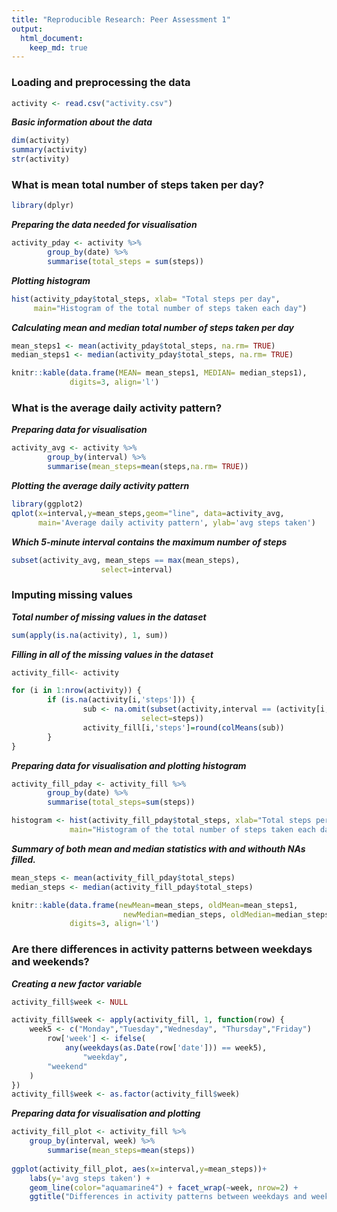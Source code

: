 ```yaml
---
title: "Reproducible Research: Peer Assessment 1"
output: 
  html_document:
    keep_md: true
---  
```


### Loading and preprocessing the data

```r
activity <- read.csv("activity.csv")
```
***Basic information about the data***
```r
dim(activity)
summary(activity)
str(activity)
```

### What is mean total number of steps taken per day?

```r
library(dplyr)
```
***Preparing the data needed for visualisation***
```r
activity_pday <- activity %>%  
        group_by(date) %>% 
        summarise(total_steps = sum(steps))
```
***Plotting histogram***
```r
hist(activity_pday$total_steps, xlab= "Total steps per day",
     main="Histogram of the total number of steps taken each day")  
```
***Calculating mean and median total number of steps taken per day***
```r
mean_steps1 <- mean(activity_pday$total_steps, na.rm= TRUE)
median_steps1 <- median(activity_pday$total_steps, na.rm= TRUE)

knitr::kable(data.frame(MEAN= mean_steps1, MEDIAN= median_steps1),
             digits=3, align='l')
```

### What is the average daily activity pattern?

***Preparing data for visualisation***
```r
activity_avg <- activity %>% 
        group_by(interval) %>%
        summarise(mean_steps=mean(steps,na.rm= TRUE))
```
***Plotting the average daily activity pattern***
```r
library(ggplot2)
qplot(x=interval,y=mean_steps,geom="line", data=activity_avg, 
      main='Average daily activity pattern', ylab='avg steps taken')   
```  
***Which 5-minute interval contains the maximum number of steps***
```r
subset(activity_avg, mean_steps == max(mean_steps),
                    select=interval)
```

### Imputing missing values

***Total number of missing values in the dataset***
```r
sum(apply(is.na(activity), 1, sum))
```
***Filling in all of the missing values in the dataset***
```r
activity_fill<- activity

for (i in 1:nrow(activity)) {
        if (is.na(activity[i,'steps'])) {
                sub <- na.omit(subset(activity,interval == (activity[i,'interval']),
                             select=steps))
                activity_fill[i,'steps']=round(colMeans(sub))
        }
}
```
***Preparing data for visualisation and plotting histogram***
```r
activity_fill_pday <- activity_fill %>%  
        group_by(date) %>% 
        summarise(total_steps=sum(steps))

histogram <- hist(activity_fill_pday$total_steps, xlab="Total steps per day",
             main="Histogram of the total number of steps taken each day")
```
***Summary of both mean and median statistics with and withouth NAs filled.***
```r
mean_steps <- mean(activity_fill_pday$total_steps)
median_steps <- median(activity_fill_pday$total_steps)

knitr::kable(data.frame(newMean=mean_steps, oldMean=mean_steps1,
                         newMedian=median_steps, oldMedian=median_steps1),
             digits=3, align='l')
```

### Are there differences in activity patterns between weekdays and weekends?

***Creating a new factor variable***
```r
activity_fill$week <- NULL

activity_fill$week <- apply(activity_fill, 1, function(row) {
	week5 <- c("Monday","Tuesday","Wednesday", "Thursday","Friday")
        row['week'] <- ifelse(
        	any(weekdays(as.Date(row['date'])) == week5), 
                "weekday",
		"weekend"
	)
})
activity_fill$week <- as.factor(activity_fill$week)
```
***Preparing data for visualisation and plotting***
```r
activity_fill_plot <- activity_fill %>% 
	group_by(interval, week) %>%
        summarise(mean_steps=mean(steps))
        	  
ggplot(activity_fill_plot, aes(x=interval,y=mean_steps))+
	labs(y='avg steps taken') +
	geom_line(color="aquamarine4") + facet_wrap(~week, nrow=2) +
	ggtitle("Differences in activity patterns between weekdays and weekends")
```